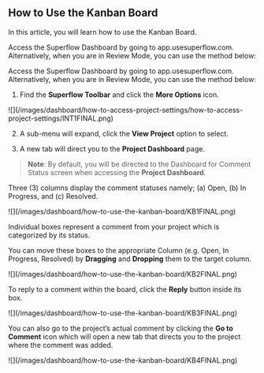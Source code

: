 ## How to Use the Kanban Board

In this article, you will learn how to use the Kanban Board.

Access the Superflow Dashboard by going to app.usesuperflow.com. Alternatively, when you are in Review Mode, you can use the method below:

Access the Superflow Dashboard by going to app.usesuperflow.com. Alternatively, when you are in Review Mode, you can use the method below:

1. Find the **Superflow Toolbar** and click the **More Options** icon.

<Frame>
![](/images/dashboard/how-to-access-project-settings/how-to-access-project-settings/INT1FINAL.png)
</Frame>

2. A sub-menu will expand, click the **View Project** option to select.

3. A new tab will direct you to the **Project Dashboard** page.

> **Note**: By default, you will be directed to the Dashboard for Comment Status screen when accessing the **Project Dashboard**.

Three (3) columns display the comment statuses namely; (a) Open, (b) In Progress, and (c) Resolved.

<Frame>
![](/images/dashboard/how-to-use-the-kanban-board/KB1FINAL.png)
</Frame>

Individual boxes represent a comment from your project which is categorized by its status.

You can move these boxes to the appropriate Column (e.g. Open, In Progress, Resolved) by **Dragging** and **Dropping** them to the target column.

<Frame>
![](/images/dashboard/how-to-use-the-kanban-board/KB2FINAL.png)
</Frame>

To reply to a comment within the board, click the **Reply** button inside its box.

<Frame>
![](/images/dashboard/how-to-use-the-kanban-board/KB3FINAL.png)
</Frame>


You can also go to the project’s actual comment by clicking the **Go to Comment** icon which will open a new tab that directs you to the project where the comment was added.

<Frame>
![](/images/dashboard/how-to-use-the-kanban-board/KB4FINAL.png)
</Frame>



